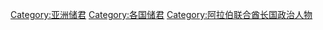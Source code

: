 [[Category:亚洲储君|Category:亚洲储君]]
[[Category:各国储君|Category:各国储君]]
[[Category:阿拉伯联合酋长国政治人物|Category:阿拉伯联合酋长国政治人物]]